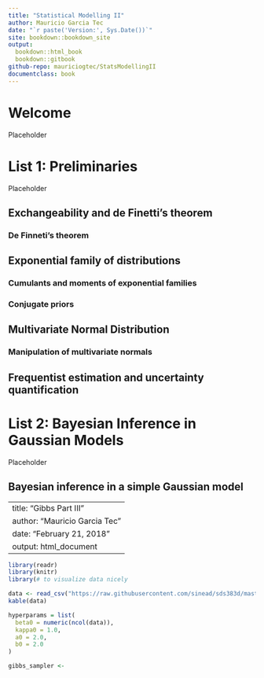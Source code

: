 ```yaml
---
title: "Statistical Modelling II"
author: Mauricio Garcia Tec
date: "`r paste('Version:', Sys.Date())`"
site: bookdown::bookdown_site
output: 
  bookdown::html_book
  bookdown::gitbook
github-repo: mauriciogtec/StatsModellingII
documentclass: book
---
```


# Welcome

Placeholder



<!--chapter:end:index.Rmd-->


# List 1: Preliminaries

Placeholder


## Exchangeability and de Finetti's theorem
### De Finneti's theorem
## Exponential family of distributions
### Cumulants and moments of exponential families
### Conjugate priors
## Multivariate Normal Distribution
### Manipulation of multivariate normals
## Frequentist estimation and uncertainty quantification

<!--chapter:end:01-list1.Rmd-->


# List 2: Bayesian Inference in Gaussian Models

Placeholder


## Bayesian inference in a simple Gaussian model

<!--chapter:end:02-list2.Rmd-->

---
title: "Gibbs Part III"
author: "Mauricio Garcia Tec"
date: "February 21, 2018"
output: html_document
---


```r
library(readr)
library(knitr) 
library(# to visualize data nicely
```


```r
data <- read_csv("https://raw.githubusercontent.com/sinead/sds383d/master/data/pima.csv")
kable(data)
```

```r
hyperparams = list(
  beta0 = numeric(ncol(data)), 
  kappa0 = 1.0, 
  a0 = 2.0, 
  b0 = 2.0
)
```

```r
gibbs_sampler <- 
```


<!--chapter:end:gibbs_3.Rmd-->

